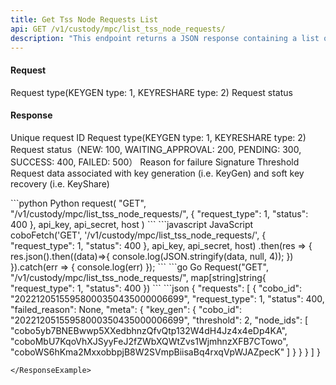 ```yaml
---
title: Get Tss Node Requests List
api: GET /v1/custody/mpc/list_tss_node_requests/ 
description: "This endpoint returns a JSON response containing a list of TSS (Threshold Signature Scheme) requests with their metadata. The requests can be filtered by request type and status. The metadata includes the COBO ID, request type, status, failed reason (if any), and additional information specific to the request type (e.g., threshold and node IDs for key generation requests)."
---
```

#### Request
<ParamField body="request_type" type="Int" >Request type(KEYGEN type: 1, KEYRESHARE type: 2)</ParamField> 
<ParamField body="status" type="int" >Request status</ParamField> 

#### Response
<ResponseField name="cobo_id" type="String" >Unique request ID</ResponseField> 
<ResponseField name="request_type" type="Int" >Request type(KEYGEN type: 1, KEYRESHARE type: 2)</ResponseField> 
<ResponseField name="status" type="Int" >Request status（NEW: 100, WAITING_APPROVAL: 200, PENDING: 300, SUCCESS: 400, FAILED: 500）</ResponseField> 
<ResponseField name="failed_reason" type="String" >Reason for failure</ResponseField> 
<ResponseField name="threshold" type="String" >Signature Threshold</ResponseField>
<ResponseField name="node_ids" type="String" >Request data associated with key generation (i.e. KeyGen) and soft key recovery (i.e. KeyShare)</ResponseField>


<RequestExample>
```python Python
request(
    "GET",
    "/v1/custody/mpc/list_tss_node_requests/",
    {
        "request_type": 1,
        "status": 400
    },
    api_key, api_secret, host
)
```
```javascript JavaScript
coboFetch('GET', '/v1/custody/mpc/list_tss_node_requests/', {
    "request_type": 1,
    "status": 400
}, api_key, api_secret, host)
    .then(res => {
        res.json().then((data)=>{
            console.log(JSON.stringify(data, null, 4));
        })
    }).catch(err => {
        console.log(err)
    });
```
```go Go
Request("GET", "/v1/custody/mpc/list_tss_node_requests/", map[string]string{
    "request_type": 1,
    "status": 400
})
```
</RequestExample>

<ResponseExample>
```json
{
  "requests": [
    {
      "cobo_id": "20221205155958000350435000006699",
      "request_type": 1,
      "status": 400,
      "failed_reason": None,
      "meta": {
        "key_gen": {
          "cobo_id": "20221205155958000350435000006699",
          "threshold": 2,
          "node_ids": [
            "cobo5yb7BNEBwwp5XXedbhnzQfvQtp132W4dH4Jz4x4eDp4KA",
            "coboMbU7KqoVhXJSyyFeJ2fZWbXQWtZvs1WjmhnzXFB7CTowo",
            "coboWS6hKma2MxxobbpjB8W2SVmpBiisaBq4rxqVpWJAZpecK"
          ]
        }
      }
    }
  ]
}

```
</ResponseExample>
